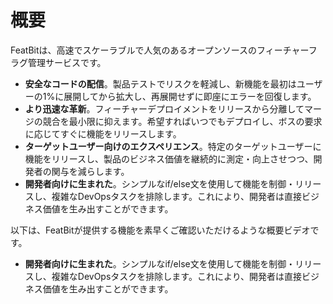 # 概要

FeatBitは、高速でスケーラブルで人気のあるオープンソースのフィーチャーフラグ管理サービスです。

- **安全なコードの配信**。製品テストでリスクを軽減し、新機能を最初はユーザーの1%に展開してから拡大し、再展開せずに即座にエラーを回復します。
- **より迅速な革新**。フィーチャーデプロイメントをリリースから分離してマージの競合を最小限に抑えます。希望すればいつでもデプロイし、ボスの要求に応じてすぐに機能をリリースします。
- **ターゲットユーザー向けのエクスペリエンス**。特定のターゲットユーザーに機能をリリースし、製品のビジネス価値を継続的に測定・向上させつつ、開発者の関与を減らします。
- **開発者向けに生まれた**。シンプルなif/else文を使用して機能を制御・リリースし、複雑なDevOpsタスクを排除します。これにより、開発者は直接ビジネス価値を生み出すことができます。

以下は、FeatBitが提供する機能を素早くご確認いただけるような概要ビデオです。

- **開発者向けに生まれた**。シンプルなif/else文を使用して機能を制御・リリースし、複雑なDevOpsタスクを排除します。これにより、開発者は直接ビジネス価値を生み出すことができます。